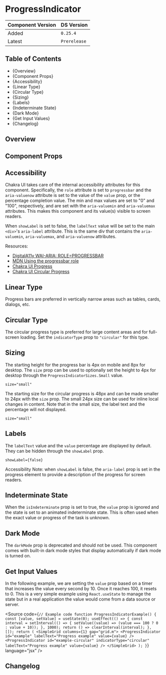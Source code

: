 

<Meta of={ProgressIndicatorStories} />

# ProgressIndicator

| Component Version | DS Version   |
| ----------------- | ------------ |
| Added             | `0.25.4`     |
| Latest            | `Prerelease` |

## Table of Contents

- {<Link href="#overview" target="_self">Overview</Link>}
- {<Link href="#component-props" target="_self">Component Props</Link>}
- {<Link href="#accessibility" target="_self">Accessibility</Link>}
- {<Link href="#linear-type" target="_self">Linear Type</Link>}
- {<Link href="#circular-type" target="_self">Circular Type</Link>}
- {<Link href="#sizing" target="_self">Sizing</Link>}
- {<Link href="#labels" target="_self">Labels</Link>}
- {<Link href="#indeterminate-state" target="_self">Indeterminate State</Link>}
- {<Link href="#dark-mode" target="_self">Dark Mode</Link>}
- {<Link href="#get-input-values" target="_self">Get Input Values</Link>}
- {<Link href="#changelog" target="_self">Changelog</Link>}

## Overview

<Description of={ProgressIndicatorStories} />

## Component Props

<Canvas of={ProgressIndicatorStories.WithControls} />

<ArgTypes of={ProgressIndicatorStories.WithControls} />

## Accessibility

Chakra UI takes care of the internal accessibility attributes for this
component. Specifically, the `role` attribute is set to `progressbar` and the
`aria-valuenow` attribute is set to the value of the `value` prop, or the
percentage completion value. The min and max values are set to "0" and "100",
respectively, and are set with the `aria-valuemin` and `aria-valuemax`
attributes. This makes this component and its value(s) visible to screen
readers.

When `showLabel` is set to false, the `labelText` value will be set to the main
`<div>`'s `aria-label` attribute. This is the same div that contains the
`aria-valuemin`, `aria-valuemax`, and `aria-valuenow` attributes.

Resources:

- [DigitalA11y WAI-ARIA: ROLE=PROGRESSBAR](https://www.digitala11y.com/progressbar-role/)
- [MDN Using the progressbar role](https://developer.mozilla.org/en-US/docs/Web/Accessibility/ARIA/ARIA_Techniques/Using_the_progressbar_role)
- [Chakra UI Progress](https://chakra-ui.com/docs/components/feedback/progress)
- [Chakra UI Circular Progress](https://chakra-ui.com/docs/components/feedback/circular-progress)

## Linear Type

Progress bars are preferred in vertically narrow areas such as tables, cards,
dialogs, etc.

<Canvas of={ProgressIndicatorStories.LinearType} />

## Circular Type

The circular progress type is preferred for large content areas and for
full-screen loading. Set the `indicatorType` prop to `"circular"` for this type.

<Canvas of={ProgressIndicatorStories.CircularType} />

## Sizing

The starting height for the progress bar is 4px on mobile and 8px for desktop.
The `size` prop can be used to optionally set the height to 4px for desktop
through the `ProgressIndicatorSizes.Small` value.

`size="small"`

<Canvas of={ProgressIndicatorStories.LinearSizes} />

The starting size for the circular progress is 48px and can be made smaller to
24px with the `size` prop. The small 24px size can be used for inline local
changes in content. Note that in the small size, the label text and the
percentage will not displayed.

`size="small"`

<Canvas of={ProgressIndicatorStories.CircularSizes} />

## Labels

The `labelText` value and the `value` percentage are displayed by default. They
can be hidden through the `showLabel` prop.

`showLabel={false}`

Accessibility Note: when `showLabel` is false, the `aria-label` prop is set in
the progress element to provide a description of the progress for screen
readers.

<Canvas of={ProgressIndicatorStories.Labels} />

## Indeterminate State

When the `isIndeterminate` prop is set to true, the `value` prop is ignored and
the state is set to an animated indeterminate state. This is often used when the
exact value or progress of the task is unknown.

<Canvas of={ProgressIndicatorStories.IndeterminateState} />

## Dark Mode

The `darkMode` prop is deprecated and should not be used. This component comes
with built-in dark mode styles that display automatically if dark mode is turned
on.

## Get Input Values

In the following example, we are setting the `value` prop based on a timer that
increases the value every second by 10. Once it reaches 100, it resets to 0.
This is a very simple example using `React.useState` to manage the state but in
a real application the value would come from a data source or server.

<Source
  code={`
// Example code
function ProgressIndicatorExample() {
  const [value, setValue] = useState(0);
  useEffect(() => {
    const interval = setInterval(() => {
      setValue((value) => (value === 100 ? 0 : value + 10));
    }, 1000);
    return () => clearInterval(interval);
  }, []);
  return (
    <SimpleGrid columns={1} gap="grid.m">
      <ProgressIndicator
        id="example"
        labelText="Progress example"
        value={value}
      />
      <ProgressIndicator
        id="example-circular"
        indicatorType="circular"
        labelText="Progress example"
        value={value}
      />
    </SimpleGrid>
  );
}
`}
  language="jsx"
/>

<Canvas of={ProgressIndicatorStories.WorkingExample} />

## Changelog

<ComponentChangelogTable changelogData={changelogData} />
